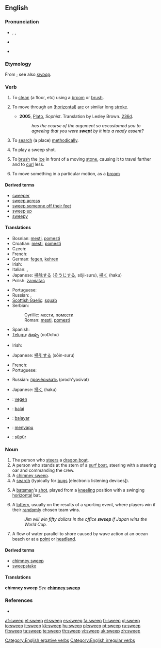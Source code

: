 ==English==

===Pronunciation===
* {{enPR|swēp}}, {{IPA|/swiːp/}}, {{SAMPA|/swi:p/}}
* {{audio|en-us-sweep.ogg|Audio (US)}}

* {{rhymes|iːp}}

===Etymology===
From {{etyl|ang|en}} {{term|swāpan|lang=ang}}; see also ''[[swoop]]''.

===Verb===
{{en-verb|sweeps|sweeping|swept}}

# {{transitive}} To [[clean]] (a floor, etc) using a [[broom]] or [[brush]].
# {{intransitive}} To move through an ([[horizontal]]) [[arc]] or similar long [[stroke]].
#* '''2005''', [[w:Plato|Plato]], ''Sophist''.  Translation by Lesley Brown. [[w:Stephanus pagination|236d]].
#*: ''has the course of the argument so accustomed you to agreeing that you were '''swept''' by it into a ready assent?''
# {{transitive}} To [[search]] (a place) [[methodically]].
# {{cricket}} To play a sweep shot.
# {{curling}} To [[brush]] the [[ice]] in front of a moving [[stone]], causing it to travel farther and to [[curl]] less.
# {{transitive}} {{ergative}} To move something in a particular motion, as a [[broom]]

====Derived terms====
* [[sweeper]]
* [[sweep across]]
* [[sweep someone off their feet]]
* [[sweep up]]
* [[sweepy]]

====Translations====
{{trans-top|to clean (a floor, etc) using a broom or brush}}
* Bosnian: [[mesti#Bosnian|mesti]], [[pomesti#Bosnian|pomesti]]
* Croatian: [[mesti#Croatian|mesti]], [[pomesti#Croatian|pomesti]]
* Czech: {{t-|cs|zamést}}
* French: {{t+|fr|balayer}}
* German: [[fegen]], [[kehren]]
* Irish: {{t-|ga|scuab|xs=Irish}}
* Italian: {{t-|it|spazzare}}, {{t+|it|scopare}}
* Japanese: [[掃除]]する ([[そうじ]]する, sōji-suru), [[掃く]] (haku)
* Polish: [[zamiatać]]
{{trans-mid}}
* Portuguese: {{t+|pt|varrer}}
* Russian: {{t+|ru|подметать|sc=Cyrl}}, {{t+|ru|мести|sc=Cyrl}}
* [[Scottish Gaelic]]: [[sguab]]
* Serbian:
*: Cyrillic: [[мести#Serbian|мести]], [[помести#Serbian|помести]]
*: Roman: [[mesti#Serbian|mesti]], [[pomesti#Serbian|pomesti]]
* Spanish: {{t+|es|barrer}}
* [[Telugu]]: [[ఊడ్చు]] (ooDchu)
{{trans-bottom}}

{{trans-top|to move through an arc or similar long stroke}}
* Irish: {{t-|ga|scuab|xs=Irish}}
{{trans-mid}}
* Japanese: [[掃引]]する (sōin-suru)
{{trans-bottom}}

{{trans-top|search (a place) methodically}}
* French: {{t+|fr|balayer}}
* Portuguese: {{t+|pt|varrer}}
{{trans-mid}}
* Russian: [[прочёсывать]] (proch'yosivat)
{{trans-bottom}}

{{trans-top|cricket: play a sweep shot}}
{{trans-mid}}
{{trans-bottom}}

{{trans-top|curling: brush the ice in curling}}
* Japanese: [[掃く]] (haku)
{{trans-mid}}
{{trans-bottom}}

{{trans-top|to move something in a certain motion}}
{{trans-mid}}
{{trans-bottom}}

{{checktrans-top}}
* {{ttbc|Dutch}}: [[vegen]]
* {{ttbc|Esperanto}}: [[balai]]
* {{ttbc|Ido}}: [[balayar]]
* {{ttbc|Indonesian}}: [[sapu|menyapu]]
* {{ttbc|Turkish}}: süpür
{{trans-bottom}}

===Noun===
{{en-noun}}

# The person who [[steer]]s a [[dragon boat]].<!-- possibly other types of boats? -->
# A person who stands at the stern of a [[surf boat]], steering with a steering oar and commanding the crew.
# A [[chimney sweep]].
# A [[search]] (typically for [[bug]]s [electronic listening devices]).
# {{cricket}} A [[batsman]]'s [[shot]], played from a [[kneeling]] position with a swinging [[horizontal]] bat.
# A [[lottery]], usually on the results of a sporting event, where players win if their [[random]]ly chosen team wins.
#: ''Jim will win fifty dollars in the office '''sweep''' if Japan wins the World Cup.''
# A flow of water parallel to shore caused by wave action at an ocean beach or at a [[point]] or [[headland]].

====Derived terms====
* [[chimney sweep]]
* [[sweepstake]]

====Translations====
{{trans-top|person who steers a dragon boat}}
{{trans-mid}}
{{trans-bottom}}

'''chimney sweep'''
''See'' '''[[chimney sweep]]'''
{{top}}
{{mid}}
{{bottom}}

{{trans-top|a search for bugs (electronic listening devices)}}
{{trans-mid}}
{{trans-bottom}}

{{trans-top|type of shot in cricket}}
{{trans-mid}}
{{trans-bottom}}

===References===
* {{R:1913}}

[[Category:English ergative verbs]]
[[Category:English irregular verbs]]

[[af:sweep]]
[[et:sweep]]
[[el:sweep]]
[[es:sweep]]
[[fa:sweep]]
[[fr:sweep]]
[[gl:sweep]]
[[io:sweep]]
[[it:sweep]]
[[kk:sweep]]
[[hu:sweep]]
[[pl:sweep]]
[[pt:sweep]]
[[ru:sweep]]
[[fi:sweep]]
[[ta:sweep]]
[[te:sweep]]
[[th:sweep]]
[[vi:sweep]]
[[uk:sweep]]
[[zh:sweep]]